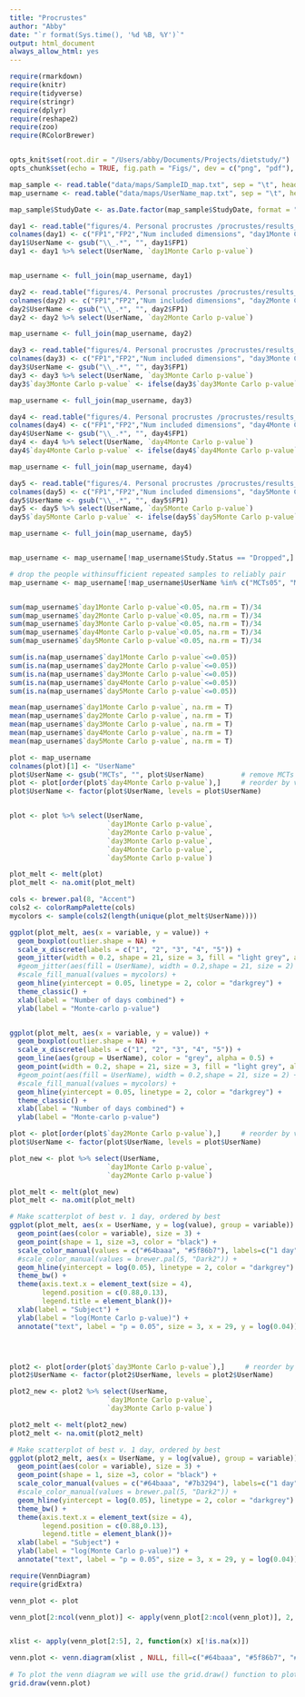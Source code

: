 ```yaml
---
title: "Procrustes"
author: "Abby"
date: "`r format(Sys.time(), '%d %B, %Y')`"
output: html_document
always_allow_html: yes
---
```



```r

require(rmarkdown)
require(knitr)
require(tidyverse)
require(stringr)
require(dplyr)
require(reshape2)
require(zoo)
require(RColorBrewer)


opts_knit$set(root.dir = "/Users/abby/Documents/Projects/dietstudy/")
opts_chunk$set(echo = TRUE, fig.path = "Figs/", dev = c("png", "pdf"), dpi = 300)

```

```r
map_sample <- read.table("data/maps/SampleID_map.txt", sep = "\t", header = T, comment = "")
map_username <- read.table("data/maps/UserName_map.txt", sep = "\t", header = T, comment = "")

map_sample$StudyDate <- as.Date.factor(map_sample$StudyDate, format = "%m/%d/%y")

```

```r
day1 <- read.table("figures/4. Personal procrustes /procrustes/results_username_clr_1day/totals.txt", comment = "#", header = F, sep = "\t")
colnames(day1) <- c("FP1","FP2","Num included dimensions", "day1Monte Carlo p-value", "Count better", "M^2")
day1$UserName <- gsub("\\_.*", "", day1$FP1)
day1 <- day1 %>% select(UserName, `day1Monte Carlo p-value`)


map_username <- full_join(map_username, day1)

day2 <- read.table("figures/4. Personal procrustes /procrustes/results_username_clr_2day/totals.txt", comment = "#", header = F, sep = "\t")
colnames(day2) <- c("FP1","FP2","Num included dimensions", "day2Monte Carlo p-value", "Count better", "M^2")
day2$UserName <- gsub("\\_.*", "", day2$FP1)
day2 <- day2 %>% select(UserName, `day2Monte Carlo p-value`)

map_username <- full_join(map_username, day2)

day3 <- read.table("figures/4. Personal procrustes /procrustes/results_username_clr_3day/totals.txt", comment = "#", header = F, sep = "\t")
colnames(day3) <- c("FP1","FP2","Num included dimensions", "day3Monte Carlo p-value", "Count better", "M^2")
day3$UserName <- gsub("\\_.*", "", day3$FP1)
day3 <- day3 %>% select(UserName, `day3Monte Carlo p-value`)
day3$`day3Monte Carlo p-value` <- ifelse(day3$`day3Monte Carlo p-value` == 1, NA, day3$`day3Monte Carlo p-value`)

map_username <- full_join(map_username, day3)

day4 <- read.table("figures/4. Personal procrustes /procrustes/results_username_clr_4day/totals.txt", comment = "#", header = F, sep = "\t")
colnames(day4) <- c("FP1","FP2","Num included dimensions", "day4Monte Carlo p-value", "Count better", "M^2")
day4$UserName <- gsub("\\_.*", "", day4$FP1)
day4 <- day4 %>% select(UserName, `day4Monte Carlo p-value`)
day4$`day4Monte Carlo p-value` <- ifelse(day4$`day4Monte Carlo p-value` == 1, NA, day4$`day4Monte Carlo p-value`)

map_username <- full_join(map_username, day4)

day5 <- read.table("figures/4. Personal procrustes /procrustes/results_username_clr_5day/totals.txt", comment = "#", header = F, sep = "\t")
colnames(day5) <- c("FP1","FP2","Num included dimensions", "day5Monte Carlo p-value", "Count better", "M^2")
day5$UserName <- gsub("\\_.*", "", day5$FP1)
day5 <- day5 %>% select(UserName, `day5Monte Carlo p-value`)
day5$`day5Monte Carlo p-value` <- ifelse(day5$`day5Monte Carlo p-value` == 1, NA, day5$`day5Monte Carlo p-value`)

map_username <- full_join(map_username, day5)


map_username <- map_username[!map_username$Study.Status == "Dropped",]

# drop the people withinsufficient repeated samples to reliably pair
map_username <- map_username[!map_username$UserName %in% c("MCTs05", "MCTs06", "MCTs28", "MCTs29"),]


sum(map_username$`day1Monte Carlo p-value`<0.05, na.rm = T)/34
sum(map_username$`day2Monte Carlo p-value`<0.05, na.rm = T)/34
sum(map_username$`day3Monte Carlo p-value`<0.05, na.rm = T)/34
sum(map_username$`day4Monte Carlo p-value`<0.05, na.rm = T)/34
sum(map_username$`day5Monte Carlo p-value`<0.05, na.rm = T)/34

sum(is.na(map_username$`day1Monte Carlo p-value`<=0.05))
sum(is.na(map_username$`day2Monte Carlo p-value`<=0.05))
sum(is.na(map_username$`day3Monte Carlo p-value`<=0.05))
sum(is.na(map_username$`day4Monte Carlo p-value`<=0.05))
sum(is.na(map_username$`day5Monte Carlo p-value`<=0.05))

mean(map_username$`day1Monte Carlo p-value`, na.rm = T)
mean(map_username$`day2Monte Carlo p-value`, na.rm = T)
mean(map_username$`day3Monte Carlo p-value`, na.rm = T)
mean(map_username$`day4Monte Carlo p-value`, na.rm = T)
mean(map_username$`day5Monte Carlo p-value`, na.rm = T)

```

```r
plot <- map_username
colnames(plot)[1] <- "UserName"
plot$UserName <- gsub("MCTs", "", plot$UserName)         # remove MCTs from naming
plot <- plot[order(plot$`day4Monte Carlo p-value`),]     # reorder by variable of choice
plot$UserName <- factor(plot$UserName, levels = plot$UserName)


plot <- plot %>% select(UserName, 
                        `day1Monte Carlo p-value`,
                        `day2Monte Carlo p-value`,
                        `day3Monte Carlo p-value`, 
                        `day4Monte Carlo p-value`,
                        `day5Monte Carlo p-value`)

plot_melt <- melt(plot)
plot_melt <- na.omit(plot_melt)

cols <- brewer.pal(8, "Accent")
cols2 <- colorRampPalette(cols)
mycolors <- sample(cols2(length(unique(plot_melt$UserName))))

ggplot(plot_melt, aes(x = variable, y = value)) +
  geom_boxplot(outlier.shape = NA) + 
  scale_x_discrete(labels = c("1", "2", "3", "4", "5")) +
  geom_jitter(width = 0.2, shape = 21, size = 3, fill = "light grey", alpha = 0.9) +
  #geom_jitter(aes(fill = UserName), width = 0.2,shape = 21, size = 2) +
  #scale_fill_manual(values = mycolors) +
  geom_hline(yintercept = 0.05, linetype = 2, color = "darkgrey") +
  theme_classic() +
  xlab(label = "Number of days combined") +
  ylab(label = "Monte-carlo p-value")


ggplot(plot_melt, aes(x = variable, y = value)) +
  geom_boxplot(outlier.shape = NA) + 
  scale_x_discrete(labels = c("1", "2", "3", "4", "5")) +
  geom_line(aes(group = UserName), color = "grey", alpha = 0.5) +
  geom_point(width = 0.2, shape = 21, size = 3, fill = "light grey", alpha = 0.9) +
  #geom_point(aes(fill = UserName), width = 0.2,shape = 21, size = 2) +
  #scale_fill_manual(values = mycolors) +
  geom_hline(yintercept = 0.05, linetype = 2, color = "darkgrey") +
  theme_classic() +
  xlab(label = "Number of days combined") +
  ylab(label = "Monte-carlo p-value")

```


```r
plot <- plot[order(plot$`day2Monte Carlo p-value`),]     # reorder by variable of choice
plot$UserName <- factor(plot$UserName, levels = plot$UserName)

plot_new <- plot %>% select(UserName, 
                        `day1Monte Carlo p-value`,
                        `day2Monte Carlo p-value`)

plot_melt <- melt(plot_new)
plot_melt <- na.omit(plot_melt)

# Make scatterplot of best v. 1 day, ordered by best
ggplot(plot_melt, aes(x = UserName, y = log(value), group = variable)) + 
  geom_point(aes(color = variable), size = 3) +
  geom_point(shape = 1, size =3, color = "black") +
  scale_color_manual(values = c("#64baaa", "#5f86b7"), labels=c("1 day","2 day")) +
  #scale_color_manual(values = brewer.pal(5, "Dark2")) +
  geom_hline(yintercept = log(0.05), linetype = 2, color = "darkgrey") +
  theme_bw() +
  theme(axis.text.x = element_text(size = 4),
        legend.position = c(0.88,0.13),
        legend.title = element_blank())+
  xlab(label = "Subject") +
  ylab(label = "log(Monte Carlo p-value)") +
  annotate("text", label = "p = 0.05", size = 3, x = 29, y = log(0.04)) 




plot2 <- plot[order(plot$`day3Monte Carlo p-value`),]     # reorder by variable of choice
plot2$UserName <- factor(plot2$UserName, levels = plot2$UserName)

plot2_new <- plot2 %>% select(UserName, 
                        `day1Monte Carlo p-value`,
                        `day3Monte Carlo p-value`)

plot2_melt <- melt(plot2_new)
plot2_melt <- na.omit(plot2_melt)

# Make scatterplot of best v. 1 day, ordered by best
ggplot(plot2_melt, aes(x = UserName, y = log(value), group = variable)) + 
  geom_point(aes(color = variable), size = 3) +
  geom_point(shape = 1, size =3, color = "black") +
  scale_color_manual(values = c("#64baaa", "#7b3294"), labels=c("1 day","3 day")) +
  #scale_color_manual(values = brewer.pal(5, "Dark2")) +
  geom_hline(yintercept = log(0.05), linetype = 2, color = "darkgrey") +
  theme_bw() +
  theme(axis.text.x = element_text(size = 4),
        legend.position = c(0.88,0.13),
        legend.title = element_blank())+
  xlab(label = "Subject") +
  ylab(label = "log(Monte Carlo p-value)") +
  annotate("text", label = "p = 0.05", size = 3, x = 29, y = log(0.04)) 


```

```r

require(VennDiagram)
require(gridExtra)

venn_plot <- plot

venn_plot[2:ncol(venn_plot)] <- apply(venn_plot[2:ncol(venn_plot)], 2, function(x) ifelse(x < 0.05, as.character(venn_plot$UserName), NA))


xlist <- apply(venn_plot[2:5], 2, function(x) x[!is.na(x)])

venn.plot <- venn.diagram(xlist , NULL, fill=c("#64baaa", "#5f86b7", "#5a2071", "pink"), alpha=c(0.5,0.5,0.5,0.5), cex = 2, cat.fontface=4, category.names=c("1 day", "2 days", "3 days", "4 days"))
 
# To plot the venn diagram we will use the grid.draw() function to plot the venn diagram
grid.draw(venn.plot)

```



